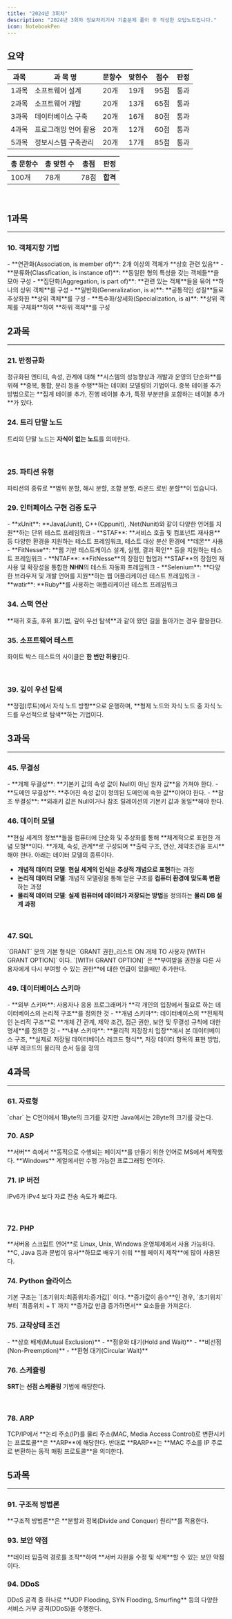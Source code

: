 ```yaml
---
title: "2024년 3회차"
description: "2024년 3회차 정보처리기사 기출문제 풀이 후 작성한 오답노트입니다."
icon: NotebookPen
---
```


## 요약

| 과목  | 과 목 명             | 문항수 | 맞힌수 | 점수 | 판정 |
| ----- | -------------------- | ------ | ------ | ---- | ---- |
| 1과목 | 소프트웨어 설계      | 20개   | 19개   | 95점 | 통과 |
| 2과목 | 소프트웨어 개발      | 20개   | 13개   | 65점 | 통과 |
| 3과목 | 데이터베이스 구축    | 20개   | 16개   | 80점 | 통과 |
| 4과목 | 프로그래밍 언어 활용 | 20개   | 12개   | 60점 | 통과 |
| 5과목 | 정보시스템 구축관리  | 20개   | 17개   | 85점 | 통과 |

| 총 문항수 | 총 맞힌 수 | 총점 | 판정     |
| --------- | ---------- | ---- | -------- |
| 100개     | 78개       | 78점 | **합격** |

<br />

## 1과목

---

### 10. 객체지향 기법

<Callout title="연관성">
- **연관화(Association, is member of)**: 2개 이상의 객체가 **상호 관련 있음**
- **분류화(Classfication, is instance of)**: **동일한 형의 특성을 갖는 객체들**을 모아 구성
- **집단화(Aggregation, is part of)**: **관련 있는 객체**들을 묶어 **하나의 상위 객체**를 구성
- **일반화(Generalization, is a)**: **공통적인 성질**들로 추상화한 **상위 객체**를 구성 
- **특수화/상세화(Specialization, is a)**: **상위 객체를 구체화**하여 **하위 객체**를 구성

</Callout>

<br />

## 2과목

---

### 21. 반정규화

<Callout title="반정규화(De-normalization)">
  정규화된 엔티티, 속성, 관계에 대해 **시스템의 성능향상과 개발과 운영의
  단순화**를 위해 **중복, 통합, 분리 등을 수행**하는 데이터 모델링의 기법이다.
</Callout>

<Callout>
  중복 테이블 추가 방법으로는 **집계 테이블 추가, 진행 테이블 추가, 특정
  부분만을 포함하는 테이블 추가**가 있다.
</Callout>

<br />

### 24. 트리 단말 노드

<Callout>트리의 단말 노드는 **자식이 없는 노드**를 의미한다.</Callout>

<br />

### 25. 파티션 유형

<Callout>
  파티션의 종류로 **범위 분할, 해시 분할, 조합 분할, 라운드 로빈 분할**이
  있습니다.
</Callout>

<br />

### 29. 인터페이스 구현 검증 도구

<Callout title="인터페이스 구현 검증 도구">  
- **xUnit**: **Java(Junit), C++(Cppunit), .Net(Nunit)와 같이 다양한 언어를 지원**하는 단위 테스트 프레임워크
- **STAF**: **서비스 호출 및 컴포넌트 재사용** 등 다양한 환경을 지원하는 테스트 프레임워크, 테스트 대상 분산 환경에 **데몬** 사용
- **FitNesse**: **웹 기반 테스트케이스 설계, 실행, 결과 확인** 등을 지원하는 테스트 프레임워크
- **NTAF**: **FitNesse**의 장점인 협업과 **STAF**의 장점인 재사용 및 확장성을 통합한 <strong>NHN</strong>의 테스트 자동화 프레임워크
- **Selenium**: **다양한 브라우저 및 개발 언어를 지원**하는 웹 어플리케이션 테스트 프레임워크
- **watir**: **Ruby**를 사용하는 애플리케이션 테스트 프레임워크

</Callout>

<br />

### 34. 스택 연산

<Callout title="스택 연산을 사용하는 경우">
  **재귀 호출, 후위 표기법, 깊이 우선 탐색**과 같이 왔던 길을 돌아가는 경우
  활용한다.
</Callout>

<br />

### 35. 소프트웨어 테스트

<Callout>화이트 박스 테스트의 사이클은 **한 번만 허용**한다.</Callout>

<br />

### 39. 깊이 우선 탐색

<Callout title="깊이 우선 탐색(DFS)">
  **정점(루트)에서 자식 노드 방향**으로 운행하며, **형제 노드와 자식 노드 중
  자식 노드를 우선적으로 탐색**하는 기법이다.
</Callout>

<br />

## 3과목

---

### 45. 무결성

<Callout title='무결성'>
  - **개체 무결성**: **기본키 값의 속성 값이 Null이 아닌 원자 값**을 가져야 한다.
  - **도메인 무결성**: **주어진 속성 값이 정의된 도메인에 속한 값**이어야 한다.
  - **참조 무결성**: **외래키 값은 Null이거나 참조 릴레이션의 기본키 값과 동일**해야 한다.

</Callout>

<br />

### 46. 데이터 모델

<Callout title="데이터 모델">
  **현실 세계의 정보**들을 컴퓨터에 단순화 및 추상화를 통해 **체계적으로 표현한
  개념 모형**이다. **개체, 속성, 관계**로 구성되며 **출력 구조, 연산, 제약조건을 표시**해야 한다. 아래는 데이터 모델의 종류이다.

- **개념적 데이터 모델**: **현실 세계의 인식**을 **추상적 개념으로 표현**하는 과정
- **논리적 데이터 모델**: 개념적 모델링을 통해 얻은 구조를 **컴퓨터 환경에 맞도록 변환**하는 과정
- **물리적 데이터 모델**: **실제 컴퓨터에 데이터가 저장되는 방법**을 정의하는 **물리 DB 설계 과정**

</Callout>

<br />

### 47. SQL

<Callout title="GRANT">
  `GRANT` 문의 기본 형식은 `GRANT 권한_리스트 ON 개체 TO 사용자 [WITH GRANT
  OPTION]` 이다. `[WITH GRANT OPTION]` 은 **부여받을 권한을 다른 사용자에게 다시
  부여할 수 있는 권한**에 대한 언급이 있을때만 추가한다.
</Callout>

<br />

### 49. 데이터베이스 스키마

<Callout title="데이터베이스 스키마">
- **외부 스키마**: 사용자나 응용 프로그래머가 **각 개인의 입장에서 필요로 하는 데이터베이스의 논리적 구조**를 정의한 것
- **개념 스키마**: 데이터베이스의 **전체적인 논리적 구조**로 **개체 간 관계, 제약 조건, 접근 권한, 보안 및 무결성 규칙에 대한 명세**를 정의한 것
- **내부 스키마**: **물리적 저장장치 입장**에서 본 데이터베이스 구조, **실제로 저장될 데이터베이스 레코드 형식**, 저장 데이터 항목의 표현 방법, 내부 레코드의 물리적 순서 등을 정의

</Callout>

<br />

## 4과목

---

### 61. 자료형

<Callout>
  `char` 는 C언어에서 1Byte의 크기를 갖지만 Java에서는 2Byte의 크기를 갖는다.
</Callout>

<br />

### 70. ASP

<Callout title="ASP(Active Server Page)">
  **서버** 측에서 **동적으로 수행되는 페이지**를 만들기 위한 언어로 MS에서
  제작했다. **Windows** 계얼에서만 수행 가능한 프로그래밍 언어다.
</Callout>

<br />

### 71. IP 버전

<Callout>IPv6가 IPv4 보다 자료 전송 속도가 빠르다.</Callout>

<br />

### 72. PHP

<Callout title="PHP">
  **서버용 스크립트 언어**로 Linux, Unix, Windows 운영체제에서 사용 가능하다.
  **C, Java 등과 문법이 유사**하므로 배우기 쉬워 **웹 페이지 제작**에 많이
  사용된다.
</Callout>

<br />

### 74. Python 슬라이스

<Callout title="Python 슬라이스 규칙">
  기본 구조는 `[초기위치:최종위치:증가값]` 이다. **증가값이 음수**인 경우,
  `초기위치` 부터 `최종위치 + 1` 까지 **증가값 만큼 증가하면서** 요소들을
  가져온다.
</Callout>

<br />

### 75. 교착상태 조건

<Callout title='교착상태 조건'>
  - **상호 배제(Mutual Exclusion)**
  - **점유와 대기(Hold and Wait)**
  - **비선점(Non-Preemption)**
  - **환형 대기(Circular Wait)**

</Callout>

<br />

### 76. 스케쥴링

<Callout>**SRT**는 **선점 스케줄링** 기법에 해당한다.</Callout>

<br />

### 78. ARP

<Callout title="ARP(Address Resolution Protocol)">
  TCP/IP에서 **논리 주소(IP)를 물리 주소(MAC, Media Access Control)로 변환시키는
  프로토콜**은 **ARP**에 해당한다.
</Callout>

<Callout title="ARP(Reverse Address Resolution Protocol)">
  반대로 **RARP**는 **MAC 주소를 IP 주로로 변환하는 동적 매핑 프로토콜**을
  의미한다.
</Callout>

<br />

## 5과목

---

### 91. 구조적 방법론

<Callout>
  **구조적 방법론**은 **분할과 정복(Divide and Conquer) 원리**를 적용한다.
</Callout>

<br />

### 93. 보안 약점

<Callout title="자원 삽입">
  **데이터 입출력 경로를 조작**하여 **서버 자원을 수정 및 삭제**할 수 있는 보안
  약점이다.
</Callout>

<br />

### 94. DDoS

<Callout title="Tribe Flood Network">
  DDoS 공격 중 하나로 **UDP Flooding, SYN Flooding, Smurfing** 등의 다양한
  서비스 거부 공격(DDoS)을 수행한다.
</Callout>
